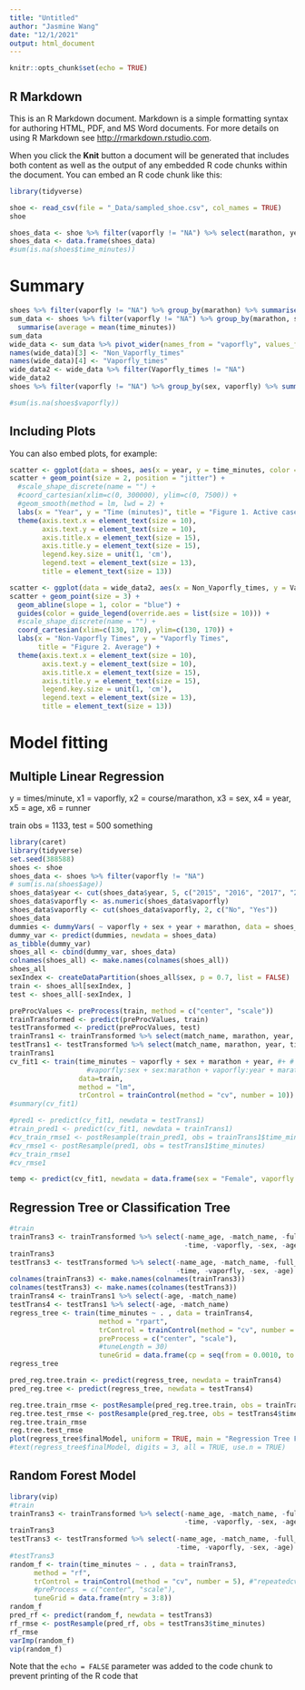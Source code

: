 ```yaml
---
title: "Untitled"
author: "Jasmine Wang"
date: "12/1/2021"
output: html_document
---
```


```r
knitr::opts_chunk$set(echo = TRUE)
```

## R Markdown

This is an R Markdown document. Markdown is a simple formatting syntax for authoring HTML, PDF, and MS Word documents. For more details on using R Markdown see <http://rmarkdown.rstudio.com>.

When you click the **Knit** button a document will be generated that includes both content as well as the output of any embedded R code chunks within the document. You can embed an R code chunk like this:

```r
library(tidyverse)

shoe <- read_csv(file = "_Data/sampled_shoe.csv", col_names = TRUE)
shoe

shoes_data <- shoe %>% filter(vaporfly != "NA") %>% select(marathon, year, vaporfly, time_minutes, sex)
shoes_data <- data.frame(shoes_data)
#sum(is.na(shoes$time_minutes))
```

# Summary

```r
shoes %>% filter(vaporfly != "NA") %>% group_by(marathon) %>% summarise(average = mean(time_minutes))
sum_data <- shoes %>% filter(vaporfly != "NA") %>% group_by(marathon, sex, vaporfly) %>% 
  summarise(average = mean(time_minutes))
sum_data
wide_data <- sum_data %>% pivot_wider(names_from = "vaporfly", values_from = "average")
names(wide_data)[3] <- "Non_Vaporfly_times"
names(wide_data)[4] <- "Vaporfly_times"
wide_data2 <- wide_data %>% filter(Vaporfly_times != "NA")
wide_data2
shoes %>% filter(vaporfly != "NA") %>% group_by(sex, vaporfly) %>% summarise(average = mean(time_minutes))

#sum(is.na(shoes$vaporfly))

```
## Including Plots

You can also embed plots, for example:

```r
scatter <- ggplot(data = shoes, aes(x = year, y = time_minutes, color = sex, shape = vaporfly))
scatter + geom_point(size = 2, position = "jitter") + 
  #scale_shape_discrete(name = "") + 
  #coord_cartesian(xlim=c(0, 300000), ylim=c(0, 7500)) +
  #geom_smooth(method = lm, lwd = 2) + 
  labs(x = "Year", y = "Time (minutes)", title = "Figure 1. Active cases vs Deaths for each Vaccine timeline in US") + 
  theme(axis.text.x = element_text(size = 10), 
        axis.text.y = element_text(size = 10), 
        axis.title.x = element_text(size = 15), 
        axis.title.y = element_text(size = 15), 
        legend.key.size = unit(1, 'cm'), 
        legend.text = element_text(size = 13), 
        title = element_text(size = 13))

scatter <- ggplot(data = wide_data2, aes(x = Non_Vaporfly_times, y = Vaporfly_times, color = sex))
scatter + geom_point(size = 3) + 
  geom_abline(slope = 1, color = "blue") + 
  guides(color = guide_legend(override.aes = list(size = 10))) + 
  #scale_shape_discrete(name = "") + 
  coord_cartesian(xlim=c(130, 170), ylim=c(130, 170)) + 
  labs(x = "Non-Vaporfly Times", y = "Vaporfly Times", 
       title = "Figure 2. Average") + 
  theme(axis.text.x = element_text(size = 10), 
        axis.text.y = element_text(size = 10), 
        axis.title.x = element_text(size = 15), 
        axis.title.y = element_text(size = 15), 
        legend.key.size = unit(1, 'cm'), 
        legend.text = element_text(size = 13), 
        title = element_text(size = 13))

```

# Model fitting

## Multiple Linear Regression

y = times/minute, x1 = vaporfly, x2 = course/marathon, x3 = sex, x4 = year, x5 = age, x6 = runner

train obs = 1133, test = 500 something

```r
library(caret)
library(tidyverse)
set.seed(388588)
shoes <- shoe
shoes_data <- shoes %>% filter(vaporfly != "NA")
# sum(is.na(shoes$age))
shoes_data$year <- cut(shoes_data$year, 5, c("2015", "2016", "2017", "2018", "2019"))
shoes_data$vaporfly <- as.numeric(shoes_data$vaporfly)
shoes_data$vaporfly <- cut(shoes_data$vaporfly, 2, c("No", "Yes"))
shoes_data
dummies <- dummyVars( ~ vaporfly + sex + year + marathon, data = shoes_data)
dummy_var <- predict(dummies, newdata = shoes_data)
as_tibble(dummy_var)
shoes_all <- cbind(dummy_var, shoes_data)
colnames(shoes_all) <- make.names(colnames(shoes_all))
shoes_all
sexIndex <- createDataPartition(shoes_all$sex, p = 0.7, list = FALSE)
train <- shoes_all[sexIndex, ]
test <- shoes_all[-sexIndex, ]

preProcValues <- preProcess(train, method = c("center", "scale"))
trainTransformed <- predict(preProcValues, train)
testTransformed <- predict(preProcValues, test)
trainTrans1 <- trainTransformed %>% select(match_name, marathon, year, time_minutes, vaporfly, sex, age)
testTrans1 <- testTransformed %>% select(match_name, marathon, year, time_minutes, vaporfly, sex, age)
trainTrans1
cv_fit1 <- train(time_minutes ~ vaporfly + sex + marathon + year, #+ # match_name + 
                   #vaporfly:sex + sex:marathon + vaporfly:year + marathon:year, 
                 data=train,
                 method = "lm",
                 trControl = trainControl(method = "cv", number = 10))
#summary(cv_fit1)

#pred1 <- predict(cv_fit1, newdata = testTrans1)
#train_pred1 <- predict(cv_fit1, newdata = trainTrans1)
#cv_train_rmse1 <- postResample(train_pred1, obs = trainTrans1$time_minutes)
#cv_rmse1 <- postResample(pred1, obs = testTrans1$time_minutes)
#cv_train_rmse1
#cv_rmse1

temp <- predict(cv_fit1, newdata = data.frame(sex = "Female", vaporfly = "Yes", year = "2015", marathon = "Boston Marathon"),         se.fit = TRUE)
```

## Regression Tree or Classification Tree

```r
#train
trainTrans3 <- trainTransformed %>% select(-name_age, -match_name, -full_name, -marathon, -year, -date, 
                                           -time, -vaporfly, -sex, -age)
trainTrans3
testTrans3 <- testTransformed %>% select(-name_age, -match_name, -full_name, -marathon, -year, -date, 
                                         -time, -vaporfly, -sex, -age)
colnames(trainTrans3) <- make.names(colnames(trainTrans3))
colnames(testTrans3) <- make.names(colnames(testTrans3))
trainTrans4 <- trainTrans1 %>% select(-age, -match_name)
testTrans4 <- testTrans1 %>% select(-age, -match_name)
regress_tree <- train(time_minutes ~ . , data = trainTrans4, 
                      method = "rpart", 
                      trControl = trainControl(method = "cv", number = 10),
                      preProcess = c("center", "scale"),
                      #tuneLength = 30)
                      tuneGrid = data.frame(cp = seq(from = 0.0010, to = 0.0013, by = 0.00001)))
regress_tree

pred_reg.tree.train <- predict(regress_tree, newdata = trainTrans4)
pred_reg.tree <- predict(regress_tree, newdata = testTrans4)

reg.tree.train_rmse <- postResample(pred_reg.tree.train, obs = trainTrans4$time_minutes)
reg.tree.test_rmse <- postResample(pred_reg.tree, obs = testTrans4$time_minutes)
reg.tree.train_rmse
reg.tree.test_rmse
plot(regress_tree$finalModel, uniform = TRUE, main = "Regression Tree Fit")
#text(regress_tree$finalModel, digits = 3, all = TRUE, use.n = TRUE)

```

## Random Forest Model

```r
library(vip)
#train
trainTrans3 <- trainTransformed %>% select(-name_age, -match_name, -full_name, -marathon, -year, -date, 
                                           -time, -vaporfly, -sex, -age)
trainTrans3
testTrans3 <- testTransformed %>% select(-name_age, -match_name, -full_name, -marathon, -year, -date, 
                                         -time, -vaporfly, -sex, -age)
#testTrans3
random_f <- train(time_minutes ~ . , data = trainTrans3,
      method = "rf",
      trControl = trainControl(method = "cv", number = 5), #"repeatedcv", number = 5, repeats = 3
      #preProcess = c("center", "scale"),
      tuneGrid = data.frame(mtry = 3:8))
random_f
pred_rf <- predict(random_f, newdata = testTrans3)
rf_rmse <- postResample(pred_rf, obs = testTrans3$time_minutes)
rf_rmse
varImp(random_f)
vip(random_f)
```

Note that the `echo = FALSE` parameter was added to the code chunk to prevent printing of the R code that 

